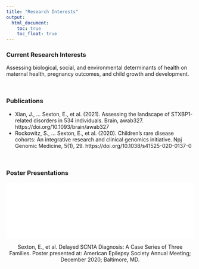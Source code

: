 ```yaml
---
title: "Research Interests"
output: 
  html_document:
    toc: true
    toc_float: true
---
```


### Current Research Interests

Assessing biological, social, and environmental determinants of health on maternal health, pregnancy outcomes, and child growth and development. 

<br> 

### Publications

*	Xian, J., … Sexton, E., et al. (2021). Assessing the landscape of STXBP1-related disorders in 534 individuals. Brain, awab327. https://doi.org/10.1093/brain/awab327
*	Rockowitz, S., … Sexton, E., et al. (2020). Children’s rare disease cohorts: An integrative research and clinical genomics initiative. Npj Genomic Medicine, 5(1), 29. https://doi.org/10.1038/s41525-020-0137-0

<br>

### Poster Presentations

<center>
![Delayed SCN1A Diagnosis: A Case Series of Three Families](images/AES2020_Sexton_DelayedSCN1ADiagnosis.pdf){width=100%}
</uncenter>

Sexton, E., et al. Delayed SCN1A Diagnosis: A Case Series of Three Families. Poster presented at: American Epilepsy Society Annual Meeting; December 2020; Baltimore, MD.

